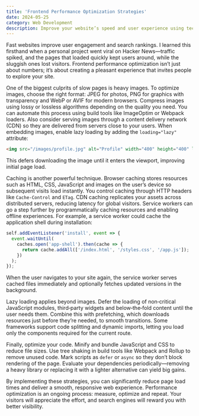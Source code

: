 ```yaml
---
title: 'Frontend Performance Optimization Strategies'
date: 2024-05-25
category: Web Development
description: Improve your website’s speed and user experience using techniques such as image optimization, caching strategies and lazy loading.
---
```

Fast websites improve user engagement and search rankings.  I learned this firsthand when a personal project went viral on Hacker News—traffic spiked, and the pages that loaded quickly kept users around, while the sluggish ones lost visitors.  Frontend performance optimization isn’t just about numbers; it’s about creating a pleasant experience that invites people to explore your site.

One of the biggest culprits of slow pages is heavy images.  To optimize images, choose the right format: JPEG for photos, PNG for graphics with transparency and WebP or AVIF for modern browsers.  Compress images using lossy or lossless algorithms depending on the quality you need.  You can automate this process using build tools like ImageOptim or Webpack loaders.  Also consider serving images through a content delivery network (CDN) so they are delivered from servers close to your users.  When embedding images, enable lazy loading by adding the `loading="lazy"` attribute:

```html
<img src="/images/profile.jpg" alt="Profile" width="400" height="400" loading="lazy" />
```

This defers downloading the image until it enters the viewport, improving initial page load.

Caching is another powerful technique.  Browser caching stores resources such as HTML, CSS, JavaScript and images on the user’s device so subsequent visits load instantly.  You control caching through HTTP headers like `Cache-Control` and `ETag`.  CDN caching replicates your assets across distributed servers, reducing latency for global visitors.  Service workers can go a step further by programmatically caching resources and enabling offline experiences.  For example, a service worker could cache the application shell during installation:

```js
self.addEventListener('install', event => {
  event.waitUntil(
    caches.open('app-shell').then(cache => {
      return cache.addAll(['/index.html', '/styles.css', '/app.js']);
    })
  );
});
```

When the user navigates to your site again, the service worker serves cached files immediately and optionally fetches updated versions in the background.

Lazy loading applies beyond images.  Defer the loading of non‑critical JavaScript modules, third‑party widgets and below‑the‑fold content until the user needs them.  Combine this with prefetching, which downloads resources just before they’re needed, to smooth transitions.  Some frameworks support code splitting and dynamic imports, letting you load only the components required for the current route.

Finally, optimize your code.  Minify and bundle JavaScript and CSS to reduce file sizes.  Use tree shaking in build tools like Webpack and Rollup to remove unused code.  Mark scripts as `defer` or `async` so they don’t block rendering of the page.  Evaluate your dependencies periodically—removing a heavy library or replacing it with a lighter alternative can yield big gains.

By implementing these strategies, you can significantly reduce page load times and deliver a smooth, responsive web experience.  Performance optimization is an ongoing process: measure, optimize and repeat.  Your visitors will appreciate the effort, and search engines will reward you with better visibility.